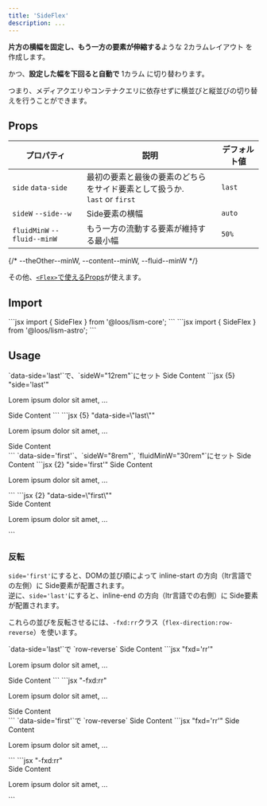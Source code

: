 ```yaml
---
title: 'SideFlex'
description: ...
---
```



**片方の横幅を固定し、もう一方の要素が伸縮する**ような 2カラムレイアウト を作成します。

かつ、**設定した幅を下回ると自動で** 1カラム に切り替わります。

<Alert preset="point">
つまり、メディアクエリやコンテナクエリに依存せずに横並びと縦並びの切り替えを行うことができます。
</Alert>


## Props

| プロパティ | 説明 | デフォルト値 |
|---|---|---|
| `side` <PropBadge type="attr">`data-side`</PropBadge> | 最初の要素と最後の要素のどちらをサイド要素として扱うか.<br/>`last` or `first` | `last` |
| `sideW` <PropBadge type="cssvar">`--side--w`</PropBadge> | Side要素の横幅 | `auto` |
| `fluidMinW` <PropBadge type="cssvar">`--fluid--minW`</PropBadge>| もう一方の流動する要素が維持する最小幅 |`50%`|

{/* --theOther--minW, --content--minW, --fluid--minW */}

その他、[`<Flex>`で使えるProps](/ja/components/flex#props)が使えます。


## Import

<Preview>
	<PreviewCode slot='tab' label='React'>
```jsx
import { SideFlex } from '@loos/lism-core';
```
	</PreviewCode>
	<PreviewCode slot='tab' label='Astro'>
```jsx
import { SideFlex } from '@loos/lism-astro';
```
	</PreviewCode>
</Preview>


## Usage

<Preview>
	<PreviewTitle>
		`data-side='last'`で、`sideW="12rem"`にセット
	</PreviewTitle>
	<PreviewArea resize p={20}>
		<SideFlex side='last' sideW='12rem' gap={20} >
			<FlexItem bd='guide'>
				<DammyText />
			</FlexItem>
			<FlexItem bd>Side Content</FlexItem>
		</SideFlex>
	</PreviewArea>
	<PreviewCode slot='tab' label='React, Astro'>
		```jsx {5} "side='last'"
		<SideFlex side='last' sideW='12rem' gap={20}>
			<FlexItem>
				<p>Lorem ipsum dolor sit amet, ...</p>
			</FlexItem>
			<FlexItem bd>Side Content</FlexItem>
		</SideFlex>
		```
	</PreviewCode>
	<PreviewCode slot='tab' label='HTML'>
		```jsx {5} "data-side=\"last\""
		<div class="l--sideFlex -gap:20" data-side="last" style="--side--w:12rem;">
			<div>
				<p>Lorem ipsum dolor sit amet, ...</p>
			</div>
			<div class="-bd:">Side Content</div>
		</div>
		```
	</PreviewCode>
</Preview>

<Preview>
	<PreviewTitle>
		`data-side='first'`、`sideW="8rem"`, `fluidMinW="30rem"`にセット
	</PreviewTitle>
	<PreviewArea resize p={20}>
		<SideFlex side='first' sideW='8rem' fluidMinW='30rem' gap={20}>
			<FlexItem bd>Side Content</FlexItem>
			<FlexItem bd='guide'>
				<DammyText />
			</FlexItem>
		</SideFlex>
	</PreviewArea>
	<PreviewCode slot='tab' label='React'>
		```jsx {2} "side='first'"
		<SideFlex side='first' sideW='8rem' fluidMinW='30rem' gap={20}>
			<FlexItem bd>Side Content</FlexItem>
			<FlexItem>
				<p>Lorem ipsum dolor sit amet, ...</p>
			</FlexItem>
		</SideFlex>
		```
	</PreviewCode>
	<PreviewCode slot='tab' label='HTML'>
		```jsx {2} "data-side=\"first\""
		<div class="l--sideFlex -gap:20" data-side="first" style="--side--w:8rem;--fluid--minW:30rem">
			<div class="-bd:">Side Content</div>
			<div>
				<p>Lorem ipsum dolor sit amet, ...</p>
			</div>
		</div>
		```
	</PreviewCode>
</Preview>

### 反転

`side='first'`にすると、DOMの並び順によって inline-start の方向（ltr言語での左側）に Side要素が配置されます。  
逆に、`side='last'`にすると、inline-end の方向（ltr言語での右側）に Side要素が配置されます。

これらの並びを反転させるには、`-fxd:rr`クラス（`flex-direction:row-reverse`）を使います。

<Preview>
	<PreviewTitle>
		`data-side='last'`で `row-reverse`
	</PreviewTitle>
	<PreviewArea resize p={20}>
		<SideFlex side='last' fxd='rr' sideW='12rem' gap={20}>
			<FlexItem bd='guide'>
				<DammyText />
			</FlexItem>
			<FlexItem bd>Side Content</FlexItem>
		</SideFlex>
	</PreviewArea>
	<PreviewCode slot='tab' label='React, Astro'>
		```jsx "fxd='rr'"
		<SideFlex side='last' fxd='rr' sideW='12rem' gap={20}>
			<FlexItem>
				<p>Lorem ipsum dolor sit amet, ...</p>
			</FlexItem>
			<FlexItem bd>Side Content</FlexItem>
		</SideFlex>
		```
	</PreviewCode>
	<PreviewCode slot='tab' label='HTML'>
		```jsx "-fxd:rr"
		<div class="l--sideFlex -fxd:rr -gap:20" data-side="last" style="--side--w:12rem;">
			<div>
				<p>Lorem ipsum dolor sit amet, ...</p>
			</div>
			<div class="-bd:">Side Content</div>
		</div>
		```
	</PreviewCode>
</Preview>

<Preview>
	<PreviewTitle>
		`data-side='first'`で `row-reverse`
	</PreviewTitle>
	<PreviewArea resize p={20}>
		<SideFlex side='first' fxd='rr' sideW='12rem' gap={20}>
			<FlexItem bd>Side Content</FlexItem>
			<FlexItem bd='guide'>
				<DammyText />
			</FlexItem>
		</SideFlex>
	</PreviewArea>
	<PreviewCode slot='tab' label='React, Astro'>
		```jsx "fxd='rr'"
		<SideFlex side='first' fxd='rr' sideW='12rem' gap={20}>
			<FlexItem bd>Side Content</FlexItem>
			<FlexItem>
				<p>Lorem ipsum dolor sit amet, ...</p>
			</FlexItem>
		</SideFlex>
		```
	</PreviewCode>
	<PreviewCode slot='tab' label='HTML'>
		```jsx "-fxd:rr"
		<div class="l--sideFlex -fxd:rr -gap:20" data-side="first" style="--side--w:12rem;">
			<div class="-bd:">Side Content</div>
			<div>
				<p>Lorem ipsum dolor sit amet, ...</p>
			</div>
		</div>
		```
	</PreviewCode>
</Preview>

